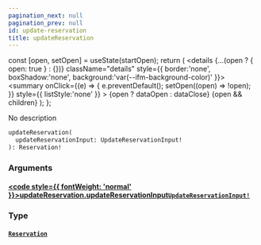 ```yaml
---
pagination_next: null
pagination_prev: null
id: update-reservation
title: updateReservation
---
```









  const [open, setOpen] = useState(startOpen);
  return (
    <details {...(open ? { open: true } : {})} className="details" style={{ border:'none', boxShadow:'none', background:'var(--ifm-background-color)' }}>
      <summary
        onClick={(e) => {
          e.preventDefault();
          setOpen((open) => !open);
        }}
        style={{ listStyle:'none' }}
      >
      {open ? dataOpen : dataClose}
      </summary>
      {open && children}
    </details>
  );
};








No description


```graphql
updateReservation(
  updateReservationInput: UpdateReservationInput!
): Reservation!
```




### Arguments

#### [<code style={{ fontWeight: 'normal' }}>updateReservation.<b>updateReservationInput</b></code>](#)<Bullet />[`UpdateReservationInput!`](/types/inputs/update-reservation-input.mdx) <Badge class="badge badge--secondary" text="non-null"/> <Badge class="badge badge--secondary" text="input"/> 



### Type

#### [`Reservation`](/types/objects/reservation.mdx) <Badge class="badge badge--secondary" text="object"/> 







